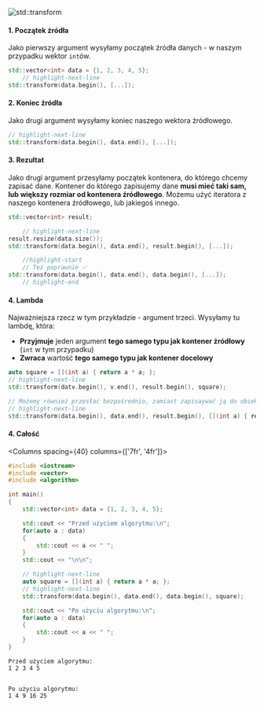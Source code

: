 
<Image center
		maxheight={400}
		alt="std::transform"
		src="/img/tutorials/course/intermediate/lambdas/std-transform-pl.png"
	/>
<br/>

#### 1. Początek źródła
Jako pierwszy argument wysyłamy początek źródła danych - w naszym przypadku wektor `int`ów.
```cpp
std::vector<int> data = {1, 2, 3, 4, 5};
	// highlight-next-line
std::transform(data.begin(), [...]);
```
#### 2. Koniec źródła
Jako drugi argument wysyłamy koniec naszego wektora źródłowego.
```cpp
// highlight-next-line
std::transform(data.begin(), data.end(), [...]);
```
#### 3. Rezultat
Jako drugi argument przesyłamy początek kontenera, do którego chcemy zapisać dane.
Kontener do którego zapisujemy dane **musi mieć taki sam, lub większy rozmiar od kontenera źródłowego**.
Możemu użyć iteratora z naszego kontenera źródłowego, lub jakiegoś innego.
```cpp
std::vector<int> result;

	// highlight-next-line
result.resize(data.size());
std::transform(data.begin(), data.end(), result.begin(), [...]);

	//highlight-start
	// Też poprawnie ✅
std::transform(data.begin(), data.end(), data.begin(), [...]);
	// highlight-end
```

#### 4. Lambda
Najważniejsza rzecz w tym przykładzie - argument trzeci.
Wysyłamy tu lambdę, która:
- **Przyjmuje** jeden argument **tego samego typu jak kontener źródłowy** (`int` w tym przypadku)
- **Zwraca** wartość **tego samego typu jak kontener docelowy**

```cpp
auto square = [](int a) { return a * a; };
// highlight-next-line
std::transform(datv.begin(), v.end(), result.begin(), square);

// Możemy również przesłać bezpośrednio, zamiast zapisaywać ją do obiektu.
// highlight-next-line
std::transform(data.begin(), data.end(), result.begin(), [](int a) { return a * a; });
```

#### 4. Całość

<Columns spacing={40} columns={['7fr', '4fr']}>
<div>

```cpp title="Cały program"
#include <iostream>
#include <vector>
#include <algorithm>

int main()
{
	std::vector<int> data = {1, 2, 3, 4, 5};

	std::cout << "Przed użyciem algorytmu:\n";
	for(auto a : data)
	{
		std::cout << a << " ";
	}
	std::cout << "\n\n";

	// highlight-next-line
	auto square = [](int a) { return a * a; };
	// highlight-next-line
    std::transform(data.begin(), data.end(), data.begin(), square);

	std::cout << "Po użyciu algorytmu:\n";
	for(auto a : data)
	{
		std::cout << a << " ";
	}
}
```

</div>

<div>

```plaintext title="Wynik (konsola)"
Przed użyciem algorytmu:
1 2 3 4 5


Po użyciu algorytmu:
1 4 9 16 25
```

</div>
</Columns>